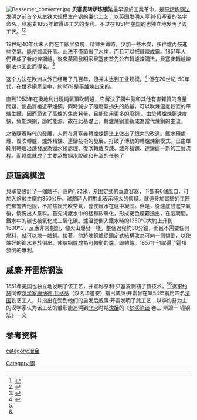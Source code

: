 {{expand|time=2018-06-11T13:32:51+00:00}}
[[File:Bessemer_converter.jpg|right]]
'''贝塞麦转炉炼钢法'''最早源於工業革命，是[[平炉炼钢法|平炉炼钢法]]发明之前首个从生铁大规模生产钢的廉价工艺，以[[英国|英国]]发明人[[亨利·贝塞麦|亨利·贝塞麦]]的名字命名。贝塞麦1855年取得该工艺的专利。不过在1851年[[美国|美国]]的{{le|威廉·开雷 (发明家)|William Kelly (inventor)|威廉·开雷}}也独立地发明了该工艺。<ref name="#1">{{cite encyclopedia  | title = Bessemer process   | encyclopedia = Britannica   | volume =2 | pages = 168  | publisher = Encyclopædia Britannica  | year = 2005 | accessdate = 2005-08-06}}
</ref><ref name="#2">{{cite encyclopedia  | title = Kelly, William  | encyclopedia = Britannica  | volume =6
| pages = 791  | publisher = Encyclopædia Britannica  | year = 2005  | accessdate = 2005-08-06}}</ref>

19世紀40年代末人們在工廠里發現，精鍊生鐵時，少加一些木炭，多往爐內鼓進些空氣，能使爐溫升高。此法不僅節省了木炭，而且可以把鐵煉成鋼。1851年人們建成了新的煉鋼爐。後來英國發明家貝塞麥首先公布轉爐煉鋼法，貝塞麥轉爐煉鋼法也因此而得名。<ref>{{Cite web|url=https://*/tech/ga5koe.html|title=|accessdate=|author=|date=|publisher=}}</ref>

这个方法在欧洲以外已经用了几百年，但并未达到工业规模。<ref>{{Citation | surname=Ponting | given=Clive | authorlink=Clive Ponting | year=2000 | title=World History, A New Perspective | publisher=Pimlico | isbn=0-7126-6572-2}}</ref> 但在20世紀-50年代，在世界鋼產量中，約85%是[[平爐|平爐]]煉出來的。

直到1952年在奧地利出現純氧頂吹轉爐，它解決了鋼中氮和其他有害雜質的含量問題，使品質接近平爐鋼，同時減少了隨廢氣損失的熱量，可以吹煉溫度較低的平爐生鐵，因而節省了高爐的焦炭耗量，且能使用更多的廢鋼 。由於轉爐煉鋼速度快，負能煉鋼，節約能源，故在此基礎上，轉爐煉鋼重新成為當代煉鋼的主流。

之後隨著時代的發展，人們在貝塞麥轉爐煉鋼法上做出了很大的改進。鐵水預處理、復吹轉爐、爐外精鍊、連鑄技術的發展，打破了傳統的轉爐煉鋼模式。已由單純用轉爐冶煉發展為鐵水預處理、復吹轉爐吹煉、爐外精鍊、連鑄這一新的工藝流程。而轉爐就成了主要承擔鋼水脫碳和升溫的任務了

== 原理與構造 ==
貝塞麥設計了一個爐子，高約1.22米，系固定式的垂直容器，下部有6個風口，可加入熔融生鐵約350公斤。試驗時人們對此表示極大的懷疑。就連參加實驗的工匠們都警告他說，不加焦炭光吹空氣，會使鐵水在爐中凝固。但是，從爐底鼓進空氣後，情況出人意料。首先將鐵水中的錳和矽氧化，形成褐色煙霧逸出，在這期間，鐵水中的碳也被氧化成二氧化碳。爐溫從倒入鐵水時的1350℃大約上升到1600℃，反應非常劇烈，像火山爆發一樣。整個過程約30分鐘，而且不需要任何燃料，就可以煉一爐鋼。接著，他將煉鋼爐從固定式結構改為可向一側傾倒，以使煉好的鋼水易於倒出。使煉鋼爐成為可轉動的爐。即轉爐。1857年他取得了這項發明的專利。

==威廉·开雷炼钢法==
1851年[[美国|美国]]{{le|威廉·开雷 (发明家)|William Kelly (inventor)}}也独立地发明了该工艺，并宣称亨利·贝塞麦剽窃了该技术。<ref name="#1"/><ref name="#2"/>据[[李约瑟|李约瑟]]同僚[[汉学家|汉学家]][[唐纳德·瓦格纳|唐纳德·瓦格纳]]（汉名华道安）指出威廉·开雷曾在1854年聘用四名[[清朝|清国]]铁艺工人，并指出在受到他们的启发后威廉·开雷发明了此工艺；以李约瑟为主的汉学家认为该工艺的雏形能追溯到[[北宋|北宋]]时期[[沈括|沈括]]的《[[梦溪笔谈|梦溪笔谈]]·卷三·辨證一·锻钢法》一文

== 参考资料 ==
{{reflist}}

{{鋼鐵生產}}

[[category:冶金|category:冶金]]
[[Category:钢|Category:钢]]